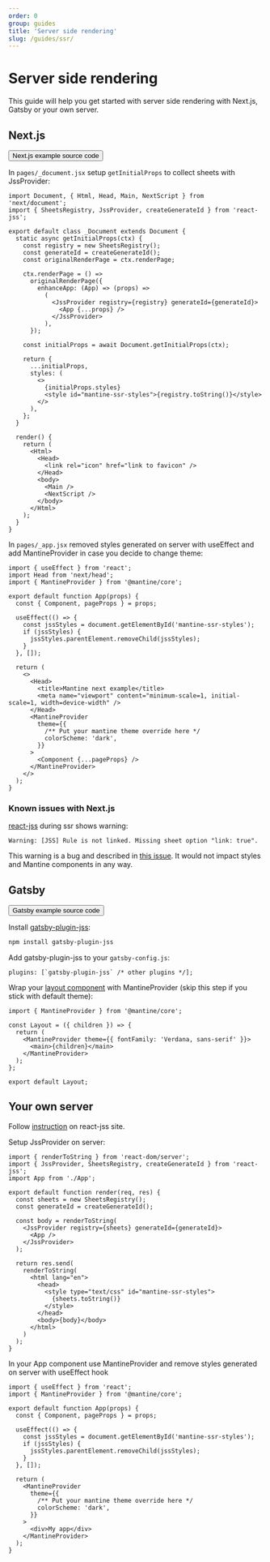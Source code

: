 ```yaml
---
order: 0
group: guides
title: 'Server side rendering'
slug: /guides/ssr/
---
```



# Server side rendering

This guide will help you get started with server side rendering with Next.js, Gatsby or your own server.

## Next.js

<Button variant="outline" component="a" href="https://github.com/mantinedev/mantine-next-example">
  Next.js example source code
</Button>

In `pages/_document.jsx` setup `getInitialProps` to collect sheets with JssProvider:

```tsx
import Document, { Html, Head, Main, NextScript } from 'next/document';
import { SheetsRegistry, JssProvider, createGenerateId } from 'react-jss';

export default class _Document extends Document {
  static async getInitialProps(ctx) {
    const registry = new SheetsRegistry();
    const generateId = createGenerateId();
    const originalRenderPage = ctx.renderPage;

    ctx.renderPage = () =>
      originalRenderPage({
        enhanceApp: (App) => (props) =>
          (
            <JssProvider registry={registry} generateId={generateId}>
              <App {...props} />
            </JssProvider>
          ),
      });

    const initialProps = await Document.getInitialProps(ctx);

    return {
      ...initialProps,
      styles: (
        <>
          {initialProps.styles}
          <style id="mantine-ssr-styles">{registry.toString()}</style>
        </>
      ),
    };
  }

  render() {
    return (
      <Html>
        <Head>
          <link rel="icon" href="link to favicon" />
        </Head>
        <body>
          <Main />
          <NextScript />
        </body>
      </Html>
    );
  }
}
```

In `pages/_app.jsx` removed styles generated on server with useEffect and
add MantineProvider in case you decide to change theme:

```tsx
import { useEffect } from 'react';
import Head from 'next/head';
import { MantineProvider } from '@mantine/core';

export default function App(props) {
  const { Component, pageProps } = props;

  useEffect(() => {
    const jssStyles = document.getElementById('mantine-ssr-styles');
    if (jssStyles) {
      jssStyles.parentElement.removeChild(jssStyles);
    }
  }, []);

  return (
    <>
      <Head>
        <title>Mantine next example</title>
        <meta name="viewport" content="minimum-scale=1, initial-scale=1, width=device-width" />
      </Head>
      <MantineProvider
        theme={{
          /** Put your mantine theme override here */
          colorScheme: 'dark',
        }}
      >
        <Component {...pageProps} />
      </MantineProvider>
    </>
  );
}
```

### Known issues with Next.js

[react-jss](https://cssinjs.org/react-jss/?v=v10.6.0) during ssr shows warning:

```
Warning: [JSS] Rule is not linked. Missing sheet option "link: true".
```

This warning is a bug and described in [this issue](https://github.com/cssinjs/jss/issues/1277).
It would not impact styles and Mantine components in any way.

## Gatsby

<Button variant="outline" component="a" href="https://github.com/mantinedev/mantine-gatsby-example">
  Gatsby example source code
</Button>

Install [gatsby-plugin-jss](https://www.gatsbyjs.com/plugins/gatsby-plugin-jss/):

```sh
npm install gatsby-plugin-jss
```

Add gatsby-plugin-jss to your `gatsby-config.js`:

```tsx
plugins: [`gatsby-plugin-jss` /* other plugins */];
```

Wrap your [layout component](https://github.com/mantinedev/mantine-gatsby-example/blob/master/src/components/layout.js) with MantineProvider (skip this step if you stick with default theme):

```tsx
import { MantineProvider } from '@mantine/core';

const Layout = ({ children }) => {
  return (
    <MantineProvider theme={{ fontFamily: 'Verdana, sans-serif' }}>
      <main>{children}</main>
    </MantineProvider>
  );
};

export default Layout;
```

## Your own server

Follow [instruction](https://cssinjs.org/react-jss/?v=v10.6.0#server-side-rendering) on react-jss site.

Setup JssProvider on server:

```tsx
import { renderToString } from 'react-dom/server';
import { JssProvider, SheetsRegistry, createGenerateId } from 'react-jss';
import App from './App';

export default function render(req, res) {
  const sheets = new SheetsRegistry();
  const generateId = createGenerateId();

  const body = renderToString(
    <JssProvider registry={sheets} generateId={generateId}>
      <App />
    </JssProvider>
  );

  return res.send(
    renderToString(
      <html lang="en">
        <head>
          <style type="text/css" id="mantine-ssr-styles">
            {sheets.toString()}
          </style>
        </head>
        <body>{body}</body>
      </html>
    )
  );
}
```

In your App component use MantineProvider and remove styles generated on server
with useEffect hook

```tsx
import { useEffect } from 'react';
import { MantineProvider } from '@mantine/core';

export default function App(props) {
  const { Component, pageProps } = props;

  useEffect(() => {
    const jssStyles = document.getElementById('mantine-ssr-styles');
    if (jssStyles) {
      jssStyles.parentElement.removeChild(jssStyles);
    }
  }, []);

  return (
    <MantineProvider
      theme={{
        /** Put your mantine theme override here */
        colorScheme: 'dark',
      }}
    >
      <div>My app</div>
    </MantineProvider>
  );
}
```
